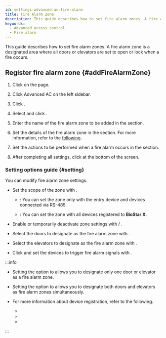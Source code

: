 ```yaml
---
id: settings-advanced-ac-fire-alarm
title: Fire Alarm Zone
description: This guide describes how to set fire alarm zones. A fire alarm zone is a designated area where all doors or elevators are set to open or lock when a fire occurs.
keywords:
  - Advanced access control
  - Fire alarm
---
```


This guide describes how to set fire alarm zones. A fire alarm zone is a designated area where all doors or elevators are set to open or lock when a fire occurs.

## Register fire alarm zone {#addFireAlarmZone}

1. Click <Cmd sid='shell.header.setting' /> on the <Cmd sid='shell.header.launcher' /> page.

2. Click <Cmd>Advanced AC</Cmd> on the left sidebar.

3. Click <Cmd sid='button.func.addZone' product='2' />.

4. Select <Cmd sid='zone.fireAlarm' product='2' /> and click <Cmd sid='button.apply' product='2' />.

5. Enter the name of the fire alarm zone to be added in the <Cmd sid='common.info' product='2' /> section.

6. Set the details of the fire alarm zone in the <Cmd sid='common.setting' product='2' /> section. For more information, refer to the [following](#setting).

7. Set the actions to be performed when a fire alarm occurs in the <Cmd sid='common.alarm' product='2' /> section.

8. After completing all settings, click <Cmd sid='button.apply' product='2' /> at the bottom of the screen.

### Setting options guide {#setting}

You can modify fire alarm zone settings.

* Set the scope of the zone with <Cmd sid='zone.globalZone' product='2' />.

  * <Cmd sid='zone.globalZone.local' product='2' />: You can set the zone only with the entry device and devices connected via RS-485.

  * <Cmd sid='zone.globalZone.global' product='2' />: You can set the zone with all devices registered to **BioStar X**.

* Enable or temporarily deactivate zone settings with <Cmd sid='zone.pause.activated' product='2' /> / <Cmd sid='zone.pause.deactivate' product='2' />.

* Select the doors to designate as the fire alarm zone with <Cmd sid='zone.pause.doorselected' product='2' />.

* Select the elevators to designate as the fire alarm zone with <Cmd sid='zone.pause.liftselected' product='2' />.

* Click <Cmd sid='button.addplus' product='2' /> and set the devices to trigger fire alarm signals with <Cmd sid='zone.deviceInput' product='2' />.

:::info

* Setting the <Cmd sid='zone.globalZone' product='2' /> option to <Cmd sid='zone.globalZone.local' product='2' /> allows you to designate only one door or elevator as a fire alarm zone.

* Setting the <Cmd sid='zone.globalZone' product='2' /> option to <Cmd sid='zone.globalZone.global' product='2' /> allows you to designate both doors and elevators as fire alarm zones simultaneously.

* For more information about device registration, refer to the following.

  * <DocLink docId='platform/biostar_x/settings-adding-devices' />

  * <DocLink docId='platform/biostar_x/settings-adding-wiegand' />

  * <DocLink docId='platform/biostar_x/settings-adding-slave-device' />

:::

